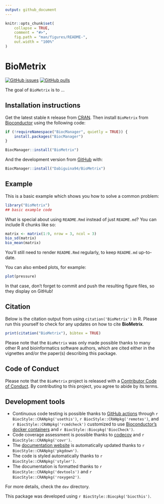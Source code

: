 ```yaml
---
output: github_document
---
```


<!-- README.md is generated from README.Rmd. Please edit that file -->

```r
knitr::opts_chunk$set(
    collapse = TRUE,
    comment = "#>",
    fig.path = "man/figures/README-",
    out.width = "100%"
)
```

# BioMetrix

<!-- badges: start -->
[![GitHub issues](https://img.shields.io/github/issues/Dabiguina94/BioMetrix)](https://github.com/Dabiguina94/BioMetrix/issues)
[![GitHub pulls](https://img.shields.io/github/issues-pr/Dabiguina94/BioMetrix)](https://github.com/Dabiguina94/BioMetrix/pulls)
<!-- badges: end -->

The goal of `BioMetrix` is to ...

## Installation instructions

Get the latest stable `R` release from [CRAN](http://cran.r-project.org/). Then install `BioMetrix` from [Bioconductor](http://bioconductor.org/) using the following code:

```r
if (!requireNamespace("BiocManager", quietly = TRUE)) {
    install.packages("BiocManager")
}

BiocManager::install("BioMetrix")
```

And the development version from [GitHub](https://github.com/Dabiguina94/BioMetrix) with:

```r
BiocManager::install("Dabiguina94/BioMetrix")
```
## Example

This is a basic example which shows you how to solve a common problem:

```r
library("BioMetrix")
## basic example code
```

What is special about using `README.Rmd` instead of just `README.md`? You can include R chunks like so:

```r
matrix <- matrix(1:9, nrow = 3, ncol = 3)
bio_sd(matrix)
bio_mean(matrix)
```

You'll still need to render `README.Rmd` regularly, to keep `README.md` up-to-date.

You can also embed plots, for example:

```r
plot(pressure)
```

In that case, don't forget to commit and push the resulting figure files, so they display on GitHub!

## Citation

Below is the citation output from using `citation('BioMetrix')` in R. Please
run this yourself to check for any updates on how to cite __BioMetrix__.

```r
print(citation("BioMetrix"), bibtex = TRUE)
```

Please note that the `BioMetrix` was only made possible thanks to many other R and bioinformatics software authors, which are cited either in the vignettes and/or the paper(s) describing this package.

## Code of Conduct

Please note that the `BioMetrix` project is released with a [Contributor Code of Conduct](http://bioconductor.org/about/code-of-conduct/). By contributing to this project, you agree to abide by its terms.

## Development tools

* Continuous code testing is possible thanks to [GitHub actions](https://www.tidyverse.org/blog/2020/04/usethis-1-6-0/)  through `r BiocStyle::CRANpkg('usethis')`, `r BiocStyle::CRANpkg('remotes')`, and `r BiocStyle::CRANpkg('rcmdcheck')` customized to use [Bioconductor's docker containers](https://www.bioconductor.org/help/docker/) and `r BiocStyle::Biocpkg('BiocCheck')`.
* Code coverage assessment is possible thanks to [codecov](https://codecov.io/gh) and `r BiocStyle::CRANpkg('covr')`.
* The [documentation website](http://Dabiguina94.github.io/BioMetrix) is automatically updated thanks to `r BiocStyle::CRANpkg('pkgdown')`.
* The code is styled automatically thanks to `r BiocStyle::CRANpkg('styler')`.
* The documentation is formatted thanks to `r BiocStyle::CRANpkg('devtools')` and `r BiocStyle::CRANpkg('roxygen2')`.

For more details, check the `dev` directory.

This package was developed using `r BiocStyle::Biocpkg('biocthis')`.


